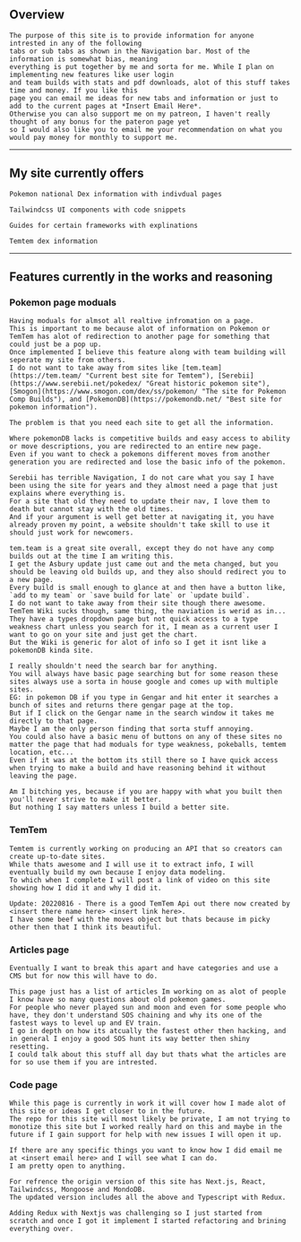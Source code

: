 ## Overview

    The purpose of this site is to provide information for anyone intrested in any of the following
    tabs or sub tabs as shown in the Navigation bar. Most of the information is somewhat bias, meaning
    everything is put together by me and sorta for me. While I plan on implementing new features like user login
    and team builds with stats and pdf downloads, alot of this stuff takes time and money. If you like this
    page you can email me ideas for new tabs and information or just to add to the current pages at *Insert Email Here*.
    Otherwise you can also support me on my patreon, I haven't really thought of any bonus for the pateron page yet
    so I would also like you to email me your recommendation on what you would pay money for monthly to support me.

---

## My site currently offers

    Pokemon national Dex information with indivdual pages 

    Tailwindcss UI components with code snippets

    Guides for certain frameworks with explinations

    Temtem dex information

---

## Features currently in the works and reasoning

### Pokemon page moduals

    Having moduals for almsot all realtive infromation on a page.
    This is important to me because alot of information on Pokemon or TemTem has alot of redirection to another page for something that could just be a pop up.
    Once implemented I believe this feature along with team building will seperate my site from others.
    I do not want to take away from sites like [tem.team](https://tem.team/ "Current best site for Temtem"), [Serebii](https://www.serebii.net/pokedex/ "Great historic pokemon site"), [Smogon](https://www.smogon.com/dex/ss/pokemon/ "The site for Pokemon Comp Builds"), and [PokemonDB](https://pokemondb.net/ "Best site for pokemon information").
    
    The problem is that you need each site to get all the information.
    
    Where pokemonDB lacks is competitive builds and easy access to ability or move descriptions, you are redirected to an entire new page.
    Even if you want to check a pokemons different moves from another generation you are redirected and lose the basic info of the pokemon.
    
    Serebii has terrible Navigation, I do not care what you say I have been using the site for years and they almost need a page that just explains where everything is.
    For a site that old they need to update their nav, I love them to death but cannot stay with the old times. 
    And if your argument is well get better at navigating it, you have already proven my point, a website shouldn't take skill to use it should just work for newcomers.

    tem.team is a great site overall, except they do not have any comp builds out at the time I am writing this.
    I get the Asbury update just came out and the meta changed, but you should be leaving old builds up, and they also should redirect you to a new page.
    Every build is small enough to glance at and then have a button like, `add to my team` or `save build for late` or `update build`.
    I do not want to take away from their site though there awesome.
    TemTem Wiki sucks though, same thing, the naviation is werid as in...
    They have a types dropdown page but not quick access to a type weakness chart unless you search for it, I mean as a current user I want to go on your site and just get the chart.
    But the Wiki is generic for alot of info so I get it isnt like a pokemonDB kinda site.
    
    I really shouldn't need the search bar for anything.
    You will always have basic page searching but for some reason these sites always use a sorta in house google and comes up with multiple sites.
    EG: in pokemon DB if you type in Gengar and hit enter it searches a bunch of sites and returns there gengar page at the top.
    But if I click on the Gengar name in the search window it takes me directly to that page.
    Maybe I am the only person finding that sorta stuff annoying.
    You could also have a basic menu of buttons on any of these sites no matter the page that had moduals for type weakness, pokeballs, temtem location, etc...
    Even if it was at the bottom its still there so I have quick access when trying to make a build and have reasoning behind it without leaving the page.

    Am I bitching yes, because if you are happy with what you built then you'll never strive to make it better.
    But nothing I say matters unless I build a better site.

### TemTem

    Temtem is currently working on producing an API that so creators can create up-to-date sites. 
    While thats awesome and I will use it to extract info, I will eventually build my own because I enjoy data modeling.
    To which when I complete I will post a link of video on this site showing how I did it and why I did it.

    Update: 20220816 - There is a good TemTem Api out there now created by <insert there name here> <insert link here>.
    I have some beef with the moves object but thats because im picky other then that I think its beautiful.

### Articles page

    Eventually I want to break this apart and have categories and use a CMS but for now this will have to do.

    This page just has a list of articles Im working on as alot of people I know have so many questions about old pokemon games.
    For people who never played sun and moon and even for some people who have, they don't understand SOS chaining and why its one of the fastest ways to level up and EV train.
    I go in depth on how its atcually the fastest other then hacking, and in general I enjoy a good SOS hunt its way better then shiny resetting.
    I could talk about this stuff all day but thats what the articles are for so use them if you are intrested.

### Code page

    While this page is currently in work it will cover how I made alot of this site or ideas I get closer to in the future.
    The repo for this site will most likely be private, I am not trying to monotize this site but I worked really hard on this and maybe in the future if I gain support for help with new issues I will open it up.

    If there are any specific things you want to know how I did email me at <insert email here> and I will see what I can do.
    I am pretty open to anything.

    For refrence the origin version of this site has Next.js, React, Tailwindcss, Mongoose and MondoDB.
    The updated version includes all the above and Typescript with Redux.

    Adding Redux with Nextjs was challenging so I just started from scratch and once I got it implement I started refactoring and brining everything over.
